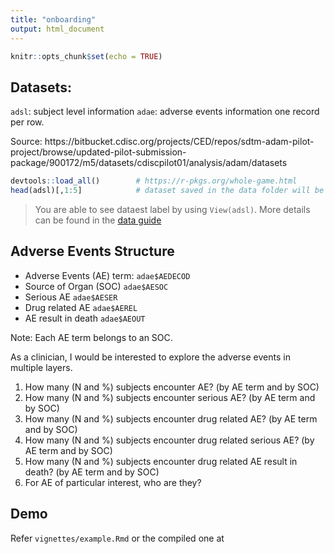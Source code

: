```yaml
---
title: "onboarding"
output: html_document
---
```


```r
knitr::opts_chunk$set(echo = TRUE)
```

## Datasets: 

`adsl`: subject level information
`adae`: adverse events information one record per row. 

Source: https://bitbucket.cdisc.org/projects/CED/repos/sdtm-adam-pilot-project/browse/updated-pilot-submission-package/900172/m5/datasets/cdiscpilot01/analysis/adam/datasets

```r
devtools::load_all()        # https://r-pkgs.org/whole-game.html
head(adsl)[,1:5]            # dataset saved in the data folder will be loaded 
```


> You are able to see dataest label by using `View(adsl)`. More details can be found in the [data guide](https://bitbucket.cdisc.org/projects/CED/repos/sdtm-adam-pilot-project/browse/updated-pilot-submission-package/900172/m5/datasets/cdiscpilot01/analysis/adam/datasets/dataguide.pdf)

## Adverse Events Structure

- Adverse Events (AE) term: `adae$AEDECOD`
- Source of Organ (SOC) `adae$AESOC`
- Serious AE `adae$AESER`
- Drug related AE `adae$AEREL`
- AE result in death `adae$AEOUT`

Note: Each AE term belongs to an SOC. 

As a clinician, I would be interested to explore the adverse events in multiple layers. 

1. How many (N and %) subjects encounter AE? (by AE term and by SOC)
2. How many (N and %) subjects encounter serious AE? (by AE term and by SOC)
3. How many (N and %) subjects encounter drug related AE? (by AE term and by SOC)
4. How many (N and %) subjects encounter drug related serious AE? (by AE term and by SOC)
5. How many (N and %) subjects encounter drug related AE result in death? (by AE term and by SOC)
6. For AE of particular interest, who are they? 

## Demo

Refer `vignettes/example.Rmd` or the compiled one at 


